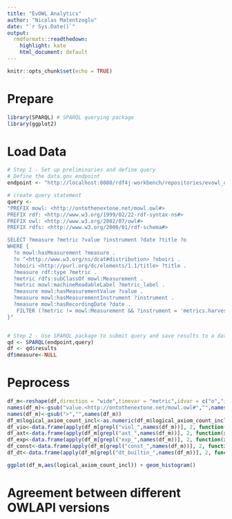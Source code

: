 ```yaml
---
title: "EvOWL Analytics"
author: "Nicolas Matentzoglu"
date: "`r Sys.Date()`"
output:
  rmdformats::readthedown:
    highlight: kate
    html_document: default 
---
```


```r
knitr::opts_chunk$set(echo = TRUE)
```

# Prepare

```r
library(SPARQL) # SPARQL querying package
library(ggplot2)
```

# Load Data

```r
# Step 1 - Set up preliminaries and define query
# Define the data.gov endpoint
endpoint <- "http://localhost:8080/rdf4j-workbench/repositories/evowl_one/query"

# create query statement
query <-
"PREFIX mowl: <http://ontothenextone.net/mowl.owl#>
PREFIX rdf: <http://www.w3.org/1999/02/22-rdf-syntax-ns#>
PREFIX owl: <http://www.w3.org/2002/07/owl#>
PREFIX rdfs: <http://www.w3.org/2000/01/rdf-schema#>

SELECT ?measure ?metric ?value ?instrument ?date ?title ?o 
WHERE {
  ?o mowl:hasMeasurement ?measure . 
  ?o ^<http://www.w3.org/ns/dcat#distribution> ?oboiri .
  ?oboiri <http://purl.org/dc/elements/1.1/title> ?title . 
  ?measure rdf:type ?metric .
  ?metric rdfs:subClassOf mowl:Measurement . 
  ?metric mowl:machineReadableLabel ?metric_label . 
  ?measure mowl:hasMeasurementValue ?value . 
  ?measure mowl:hasMeasurementInstrument ?instrument . 
  ?measure mowl:hasRecordingDate ?date . 
   FILTER (?metric != mowl:Measurement && ?instrument = 'metrics.harvest.oa5-0.0.1-jar-with-dependencies.jar')
}"


# Step 2 - Use SPARQL package to submit query and save results to a data frame
qd <- SPARQL(endpoint,query)
df <- qd$results
df$measure<-NULL

```

# Peprocess
```r
df_m<-reshape(df,direction = "wide",timevar = "metric",idvar = c("o","instrument","date","title"))
names(df_m)<-gsub("value.<http://ontothenextone.net/mowl.owl#","",names(df_m))
names(df_m)<-gsub(">","",names(df_m))
df_m$logical_axiom_count_incl<-as.numeric(df_m$logical_axiom_count_incl)
df_vio<-data.frame(apply(df_m[grepl("viol_",names(df_m))], 2, function(x) as.numeric(as.character(x))))
df_axt<-data.frame(apply(df_m[grepl("axt_",names(df_m))], 2, function(x) as.numeric(as.character(x))))
df_exp<-data.frame(apply(df_m[grepl("exp_",names(df_m))], 2, function(x) as.numeric(as.character(x))))
df_const<-data.frame(apply(df_m[grepl("const_",names(df_m))], 2, function(x) as.logical(as.character(x))))
df_dt<-data.frame(apply(df_m[grepl("dt_builtin_",names(df_m))], 2, function(x) as.numeric(as.character(x))))

ggplot(df_m,aes(logical_axiom_count_incl)) + geom_histogram()
```

# Agreement between different OWLAPI versions